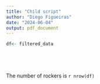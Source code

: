 ```yaml
---
title: "Child script"
author: "Diego Figueiras"
date: "2024-06-04"
output: pdf_document
---
```


```r

df<- filtered_data






```

The number of rockers is `r nrow(df)`